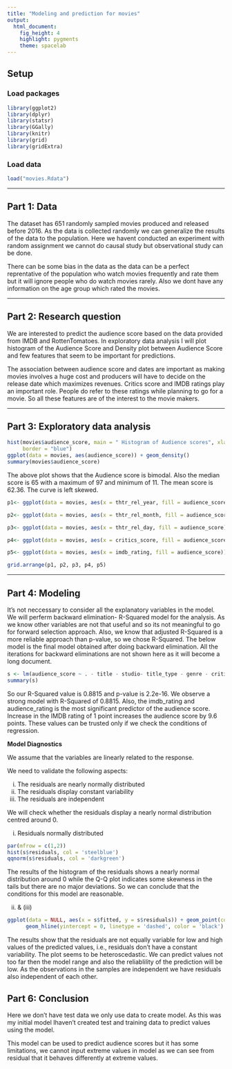 ---
title: "Modeling and prediction for movies"
output: 
  html_document: 
    fig_height: 4
    highlight: pygments
    theme: spacelab
---

## Setup

### Load packages

```{r load-packages, message = FALSE}
library(ggplot2)
library(dplyr)
library(statsr)
library(GGally)
library(knitr)       
library(grid)         
library(gridExtra) 

```

### Load data


```{r load-data}
load("movies.Rdata")
```



* * *

## Part 1: Data
The dataset has 651 randomly sampled movies produced and released before 2016. As the data is collected randomly we can generalize the results of the data to the population. Here we havent conducted an experiment with random assignment we cannot do causal study but observational study can be done. 

There can be some bias in the data as the data can be a perfect reprentative of the population who watch movies frequently and rate them but it will ignore people who do watch movies rarely. Also we dont have any information on the age group which rated the movies. 

* * *

## Part 2: Research question

We are interested to predict the audience score based on the data provided from IMDB and RottenTomatoes. In exploratory data analysis I will plot histogram of the Audience Score and Density plot between Audience Score and few features that seem to be important for predictions. 

The association between audience score and dates are important as making movies involves a huge cost and producers will have to decide on the release date which maximizes revenues. Critics score and IMDB ratings play an important role. People do refer to these ratings while planning to go for a movie. So all these features are of the interest to the movie makers. 


* * *

## Part 3: Exploratory data analysis


```{r}
hist(movies$audience_score, main = " Histogram of Audience scores", xlab = "Audience Score", ylab = "Count", col = "yellow", 
     border = "blue")
ggplot(data = movies, aes(audience_score)) + geom_density()
summary(movies$audience_score)
```

The above plot shows that the Audience score is bimodal. Also the median score is 65 with a maximum of 97 and minimum of 11. The mean score is 62.36. The curve is left skewed. 




```{r}

p1<- ggplot(data = movies, aes(x = thtr_rel_year, fill = audience_score)) + geom_density(color = "red")+ labs(title = "Density plot of release year and Audience Scores",x = "Release Year", y = "Audience Score")

p2<- ggplot(data = movies, aes(x = thtr_rel_month, fill = audience_score)) + geom_density(color = "red")+ labs(title = "Density plot of release month and Audience Scores",x = "Release month", y = "Audience Score")

p3<- ggplot(data = movies, aes(x = thtr_rel_day, fill = audience_score)) + geom_density(color = "red")+ labs(title = "Density plot of release day and Audience Scores",x = "Release Day", y = "Audience Score")

p4<- ggplot(data = movies, aes(x = critics_score, fill = audience_score)) + geom_density(color = "red")+ labs(title = "Density plot of critics scores and Audience Scores",x = "Critics Score", y = "Audience Score")

p5<- ggplot(data = movies, aes(x = imdb_rating, fill = audience_score)) + geom_density(color = "red")+ labs(title = "Density plot of IMDB Rating and Audience Scores",x = "IMDB Rating", y = "Audience Score")

grid.arrange(p1, p2, p3, p4, p5)

```



* * *

## Part 4: Modeling





It's not neccessary to consider all the explanatory variables in the model. We will perferm backward elimination- R-Squared model for the analysis. As we know other variables are not that useful and so its not meaningful to go for forward selection approach. Also, we know that adjusted R-Squared is a more reliable approach than p-value, so we chose R-Squared. The below model is the final model obtained after doing backward elimination. All the iterations for backward eliminations are not shown here as it will become a long document.

```{r}
s <- lm(audience_score ~ . - title - studio- title_type - genre - critics_rating - mpaa_rating- thtr_rel_year - thtr_rel_month - thtr_rel_day - dvd_rel_year - dvd_rel_month - dvd_rel_day - critics_score - top200_box - best_dir_win - best_actor_win - best_actress_win - best_pic_win - imdb_num_votes - director - actor1 - actor2 - actor3 - actor4 - actor5 - imdb_url - rt_url, data = movies)
summary(s)
```

So our R-Squared value is 0.8815 and p-value is 2.2e-16. We observe a strong model with R-Squared of 0.8815. Also, the imdb_rating and audience_rating is the most significant predictor of the audience score. Increase in the IMDB rating of 1 point increases the audience score by 9.6 points. 
These values can be trusted only if we check the conditions of regression.



<b> Model Diagnostics</b> 

We assume that the variables are linearly related to the response. 

We need to validate the following aspects:

(i) The residuals are nearly normally distributed
(ii) The residuals display constant variability
(iii) The residuals are independent



We will check whether the residuals display a nearly normal distribution centred around 0.


(i) Residuals normally distributed
```{r}
par(mfrow = c(1,2))
hist(s$residuals, col = 'steelblue')
qqnorm(s$residuals, col = 'darkgreen')

```


The results of the histogram of the residuals shows a nearly normal distribution around 0 while the Q-Q plot indicates some skewness in the tails but there are no major deviations. So we can conclude that the conditions for this model are reasonable.


 (ii) & (iii)
```{r}
ggplot(data = NULL, aes(x = s$fitted, y = s$residuals)) + geom_point(col = 'orange') + 
      geom_hline(yintercept = 0, linetype = 'dashed', color = 'black')
```
The results show that the residuals are not equally variable for low and high values of the predicted values, i.e., residuals don't have a constant variability. The plot seems to be heteroscedastic. We can predict values not too far then the model range and also the reliablility of the prediction will be low.  As the observations in the samples are independent we have residuals also independent of each other. 



## Part 6: Conclusion

Here we don't have test data we only use data to create model. As this was my initial model Ihaven't created test and training data to predict values using the model. 

This model can be used to predict audience scores but it has some limitations, we cannot input extreme values in model as we can see from residual that it behaves differently at extreme values. 





